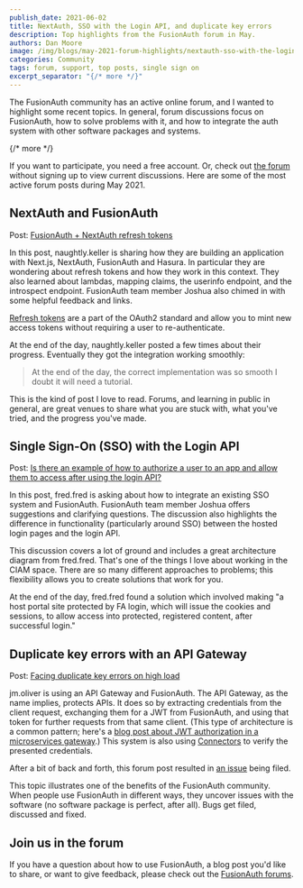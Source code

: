 ```yaml
---
publish_date: 2021-06-02 
title: NextAuth, SSO with the Login API, and duplicate key errors
description: Top highlights from the FusionAuth forum in May.
authors: Dan Moore
image: /img/blogs/may-2021-forum-highlights/nextauth-sso-with-the-login-api-and-duplicate-key-errors-header-image.png
categories: Community
tags: forum, support, top posts, single sign on
excerpt_separator: "{/* more */}"
---
```


The FusionAuth community has an active online forum, and I wanted to highlight some recent topics. In general, forum discussions focus on FusionAuth, how to solve problems with it, and how to integrate the auth system with other software packages and systems.

{/* more */}

If you want to participate, you need a free account. Or, check out [the forum](/community/forum/) without signing up to view current discussions. Here are some of the most active forum posts during May 2021.

## NextAuth and FusionAuth

Post: [FusionAuth + NextAuth refresh tokens](/community/forum/topic/1011/fusionauth-nextauth-refresh-tokens)

In this post, naughtly.keller is sharing how they are building an application with Next.js, NextAuth, FusionAuth and Hasura. In particular they are wondering about refresh tokens and how they work in this context. They also learned about lambdas, mapping claims, the userinfo endpoint, and the introspect endpoint. FusionAuth team member Joshua also chimed in with some helpful feedback and links.

[Refresh tokens](https://datatracker.ietf.org/doc/html/rfc6749#section-1.5) are a part of the OAuth2 standard and allow you to mint new access tokens without requiring a user to re-authenticate. 

At the end of the day, naughtly.keller posted a few times about their progress. Eventually they got the integration working smoothly:

> At the end of the day, the correct implementation was so smooth I doubt it will need a tutorial.

This is the kind of post I love to read. Forums, and learning in public in general, are great venues to share what you are stuck with, what you've tried, and the progress you've made.

## Single Sign-On (SSO) with the Login API

Post: [Is there an example of how to authorize a user to an app and allow them to access after using the login API?](/community/forum/topic/1002/is-there-an-example-of-how-to-authorize-a-user-to-an-app-and-allow-them-to-access-after-using-the-login-api)

In this post, fred.fred is asking about how to integrate an existing SSO system and FusionAuth. FusionAuth team member Joshua offers suggestions and clarifying questions. The discussion also highlights the difference in functionality (particularly around SSO) between the hosted login pages and the login API.

This discussion covers a lot of ground and includes a great architecture diagram from fred.fred. That's one of the things I love about working in the CIAM space. There are so many different approaches to problems; this flexibility allows you to create solutions that work for you.

At the end of the day, fred.fred found a solution which involved making "a host portal site protected by FA login, which will issue the cookies and sessions, to allow access into protected, registered content, after successful login."

## Duplicate key errors with an API Gateway

Post: [Facing duplicate key errors on high load](/community/forum/topic/1005/facing-duplicate-key-errors-on-high-load)

jm.oliver is using an API Gateway and FusionAuth. The API Gateway, as the name implies, protects APIs. It does so by extracting credentials from the client request, exchanging them for a JWT from FusionAuth, and using that token for further requests from that same client. (This type of architecture is a common pattern; here's a [blog post about JWT authorization in a microservices gateway](/blog/2020/11/12/jwt-authorization-microservices-gateway).) This system is also using [Connectors](/docs/lifecycle/migrate-users/connectors/) to verify the presented credentials.

After a bit of back and forth, this forum post resulted in [an issue](https://github.com/FusionAuth/fusionauth-issues/issues/1231) being filed.

This topic illustrates one of the benefits of the FusionAuth community. When people use FusionAuth in different ways, they uncover issues with the software (no software package is perfect, after all). Bugs get filed, discussed and fixed.

## Join us in the forum

If you have a question about how to use FusionAuth, a blog post you'd like to share, or want to give feedback, please check out the [FusionAuth forums](/community/forum/).
